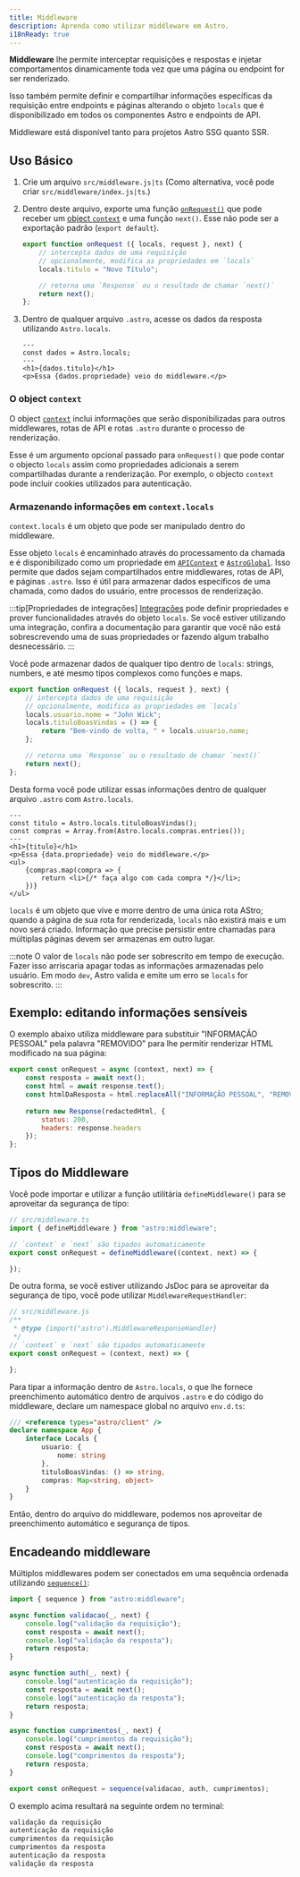 ```yaml
---
title: Middleware
description: Aprenda como utilizar middleware em Astro.
i18nReady: true
---
```


**Middleware** lhe permite interceptar requisições e respostas e injetar comportamentos dinamicamente toda vez que uma página ou endpoint for ser renderizado.

Isso também permite definir e compartilhar informações específicas da requisição entre endpoints e páginas alterando o objeto `locals` que é disponibilizado em todos os componentes Astro e endpoints de API.

Middleware está disponível tanto para projetos Astro SSG quanto SSR.

## Uso Básico

1. Crie um arquivo `src/middleware.js|ts` (Como alternativa, você pode criar `src/middleware/index.js|ts`.)

2. Dentro deste arquivo, exporte uma função [`onRequest()`](/pt-br/reference/modules/astro-middleware/#onrequest) que pode receber um [object `context`](#o-object-context) e uma função `next()`. Esse não pode ser a exportação padrão (`export default`).

    ```js title="src/middleware.js"
    export function onRequest ({ locals, request }, next) {
        // intercepta dados de uma requisição
        // opcionalmente, modifica as propriedades em `locals`
        locals.titulo = "Novo Título";

        // retorna uma `Response` ou o resultado de chamar `next()`
        return next();
    };
    ```

3. Dentro de qualquer arquivo `.astro`, acesse os dados da resposta utilizando `Astro.locals`.

    ```astro title="src/components/Componente.astro"
    ---
    const dados = Astro.locals;
    ---
    <h1>{dados.titulo}</h1>
    <p>Essa {dados.propriedade} veio do middleware.</p>
    ```

### O object `context`

O object [`context`](/pt-br/reference/api-reference/#contexto-de-endpoint) inclui informações que serão disponibilizadas para outros middlewares, rotas de API e rotas `.astro` durante o processo de renderização.

Esse é um argumento opcional passado para `onRequest()` que pode contar o objecto `locals` assim como propriedades adicionais a serem compartilhadas durante a renderização. Por exemplo, o objecto `context` pode incluir cookies utilizados para autenticação.

### Armazenando informações em `context.locals`

`context.locals` é um objeto que pode ser manipulado dentro do middleware.

Esse objeto `locals` é encaminhado através do processamento da chamada e é disponibilizado como um propriedade em [`APIContext`](/pt-br/reference/api-reference/#contextlocals) e [`AstroGlobal`](/pt-br/reference/api-reference/#astrolocals). Isso permite que dados sejam compartilhados entre middlewares, rotas de API, e páginas `.astro`. Isso é útil para armazenar dados específicos de uma chamada, como dados do usuário, entre processos de renderização.

:::tip[Propriedades de integrações]
[Integrações](/pt-br/guides/integrations-guide/) pode definir propriedades e prover funcionalidades através do objeto `locals`. Se você estiver utilizando uma integração, confira a documentação para garantir que você não está sobrescrevendo uma de suas propriedades or fazendo algum trabalho desnecessário.
:::

Você pode armazenar dados de qualquer tipo dentro de `locals`: strings, numbers, e até mesmo tipos complexos como funções e maps.

```js title="src/middleware.js"
export function onRequest ({ locals, request }, next) {
    // intercepta dados de uma requisição
    // opcionalmente, modifica as propriedades em `locals`
    locals.usuario.nome = "John Wick";
    locals.tituloBoasVindas = () => {
        return "Bem-vindo de volta, " + locals.usuario.nome;
    };

    // retorna uma `Response` ou o resultado de chamar `next()`
    return next();
};
```

Desta forma você pode utilizar essas informações dentro de qualquer arquivo `.astro` com `Astro.locals`.

```astro title="src/pages/compras.astro"
---
const titulo = Astro.locals.tituloBoasVindas();
const compras = Array.from(Astro.locals.compras.entries());
---
<h1>{titulo}</h1>
<p>Essa {data.propriedade} veio do middleware.</p>
<ul>
    {compras.map(compra => {
        return <li>{/* faça algo com cada compra */}</li>;
    })}
</ul>
```

`locals` é um objeto que vive e morre dentro de uma única rota AStro; quando a página de sua rota for renderizada, `locals` não existirá mais e um novo será criado. Informação que precise persistir entre chamadas para múltiplas páginas devem ser armazenas em outro lugar.

:::note
O valor de `locals` não pode ser sobrescrito em tempo de execução. Fazer isso arriscaria apagar todas as informações armazenadas pelo usuário. Em modo `dev`, Astro valida e emite um erro se `locals` for sobrescrito.
:::

## Exemplo: editando informações sensíveis

O exemplo abaixo utiliza middleware para substituir "INFORMAÇÃO PESSOAL" pela palavra "REMOVIDO" para lhe permitir renderizar HTML modificado na sua página:

```js title="src/middleware.js"
export const onRequest = async (context, next) => {
    const resposta = await next();
    const html = await response.text();
    const htmlDaResposta = html.replaceAll("INFORMAÇÃO PESSOAL", "REMOVIDO");
    
    return new Response(redactedHtml, {
        status: 200,
        headers: response.headers
    });
};
```

## Tipos do Middleware

Você pode importar e utilizar a função utilitária `defineMiddleware()` para se aproveitar da segurança de tipo:


```ts
// src/middleware.ts
import { defineMiddleware } from "astro:middleware";

// `context` e `next` são tipados automaticamente
export const onRequest = defineMiddleware((context, next) => {

});
```

De outra forma, se você estiver utilizando JsDoc para se aproveitar da segurança de tipo, você pode utilizar `MiddlewareRequestHandler`:

```js
// src/middleware.js
/**
 * @type {import("astro").MiddlewareResponseHandler}
 */
// `context` e `next` são tipados automaticamente
export const onRequest = (context, next) => {

};
```

Para tipar a informação dentro de `Astro.locals`, o que lhe fornece preenchimento automático dentro de arquivos `.astro` e do código do middleware,
declare um namespace global no arquivo `env.d.ts`:

```ts title="src/env.d.ts"
/// <reference types="astro/client" />
declare namespace App {
    interface Locals {
        usuario: {
            nome: string
        },
        tituloBoasVindas: () => string,
        compras: Map<string, object>
    }
}
```

Então, dentro do arquivo do middleware, podemos nos aproveitar de preenchimento automático e segurança de tipos.

## Encadeando middleware

Múltiplos middlewares podem ser conectados em uma sequência ordenada utilizando [`sequence()`](/pt-br/reference/modules/astro-middleware/#sequence):

```js title="src/middleware.js"
import { sequence } from "astro:middleware";

async function validacao(_, next) {
    console.log("validação da requisição");
    const resposta = await next();
    console.log("validação da resposta");
    return resposta;
}

async function auth(_, next) {
    console.log("autenticação da requisição");
    const resposta = await next();
    console.log("autenticação da resposta");
    return resposta;
}

async function cumprimentos(_, next) {
    console.log("cumprimentos da requisição");
    const resposta = await next();
    console.log("comprimentos da resposta");
    return resposta;
}

export const onRequest = sequence(validacao, auth, cumprimentos);
```

O exemplo acima resultará na seguinte ordem no terminal:

```sh
validação da requisição
autenticação da requisição
cumprimentos da requisição
cumprimentos da resposta
autenticação da resposta
validação da resposta
```

